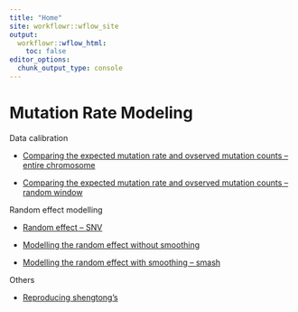 ```yaml
---
title: "Home"
site: workflowr::wflow_site
output:
  workflowr::wflow_html:
    toc: false
editor_options:
  chunk_output_type: console
---
```


# Mutation Rate Modeling

Data calibration 

- [Comparing the expected mutation rate and ovserved mutation counts -- entire chromosome](https://xsun1229.github.io/mutation_rate/gnomad_exp_obs_rare.html)

- [Comparing the expected mutation rate and ovserved mutation counts -- random window](https://xsun1229.github.io/mutation_rate/gnomad_exp_obs_rare_randomwindows.html)


Random effect modelling

- [Random effect -- SNV](https://xsun1229.github.io/mutation_rate/gnomad_random_obsexp_SNV.html)

- [Modelling the random effect without smoothing](https://xsun1229.github.io/mutation_rate/gnomad_random_effect_nosmooth.html)

- [Modelling the random effect with smoothing -- smash](https://xsun1229.github.io/mutation_rate/gnomad_random_effect_smash.html)

Others

- [Reproducing shengtong's](https://xsun1229.github.io/mutation_rate/reproducing_SC.html)
